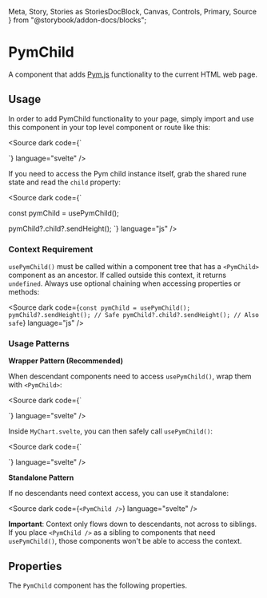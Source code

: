  Meta,
  Story,
  Stories as StoriesDocBlock,
  Canvas,
  Controls,
  Primary,
  Source
} from "@storybook/addon-docs/blocks";

<Meta of={Stories} />

# PymChild

A component that adds [Pym.js](http://blog.apps.npr.org/pym.js/) functionality to the current HTML web page.

## Usage

In order to add PymChild functionality to your page, simply import and use this component in your top level component or route like this:

<Source
  dark
  code={`
<script>
</script>
<PymChild />
`}
  language="svelte"
/>

If you need to access the Pym child instance itself, grab the shared rune state and read the `child` property:

<Source dark code={`

const pymChild = usePymChild();

pymChild?.child?.sendHeight();
`} language="js" />

### Context Requirement

`usePymChild()` must be called within a component tree that has a `<PymChild>` component as an ancestor. If called outside this context, it returns `undefined`. Always use optional chaining when accessing properties or methods:

<Source
  dark
  code={`
const pymChild = usePymChild();
pymChild?.sendHeight(); // Safe
pymChild?.child?.sendHeight(); // Also safe
`}
  language="js"
/>

### Usage Patterns

**Wrapper Pattern (Recommended)**

When descendant components need to access `usePymChild()`, wrap them with `<PymChild>`:

<Source
  dark
  code={`
<script>
</script>

<PymChild>
  <MyChart />
</PymChild>
`} language="svelte" />

Inside `MyChart.svelte`, you can then safely call `usePymChild()`:

<Source
  dark
  code={`
<script>

const pymChild = usePymChild();

function notifyResize() {
pymChild?.sendHeight();
}

</script>
`}
  language="svelte"
/>

**Standalone Pattern**

If no descendants need context access, you can use it standalone:

<Source
  dark
  code={`
<PymChild />
`}
  language="svelte"
/>

**Important**: Context only flows down to descendants, not across to siblings. If you place `<PymChild />` as a sibling to components that need `usePymChild()`, those components won't be able to access the context.

## Properties

The `PymChild` component has the following properties.

<Controls />
